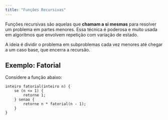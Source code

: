 ```yaml
---
title: "Funções Recursivas"
---
```


Funções recursivas são aquelas que **chamam a si mesmas** para resolver um problema em partes menores. Essa técnica é poderosa e muito usada em algoritmos que envolvem repetição com variação de estado.

A ideia é dividir o problema em subproblemas cada vez menores até chegar a um caso base, que encerra a recursão.



## Exemplo: Fatorial

Considere a função abaixo:

```lipo
inteiro fatorial(inteiro n) {
    se (n <= 1) {
        retorne 1;
    } senao {
        retorne n * fatorial(n - 1);
    }
}
